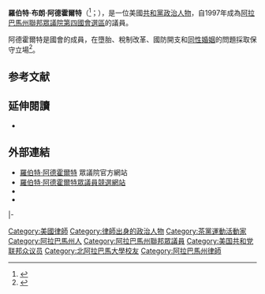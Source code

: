 {{多個問題|
{{请求翻译|time=2015-08-17T11:08:39+00:00}}
{{Expand|time=2015-08-17T11:08:39+00:00}}
}}
{{Infobox Officeholder
|name          = 羅伯特·阿德霍爾特<br>Robert Aderholt
|image         = Rep. Robert B. Aderholt.jpg
|state         = 阿拉巴馬州
|district      = [[阿拉巴馬州第四國會選區|四]]
|term_start    = 1997年1月3日
|term_end      = 
|preceded      = {{le|湯姆·貝維爾|Tom Bevill}}
|succeeded     =
|birth_name    = 羅伯特·布朗·阿德霍爾特<br>Robert Brown Aderholt
|birth_date    = {{birth date and age|1965|7|22}}
|birth_place   = {{US}}[[印第安纳州|印第安纳州]][[温斯顿县_(亚拉巴马州)|温斯顿县]][[黑利维尔_(阿拉巴马州)|黑利维尔]]
|death_date    =
|death_place   =
|party         = [[共和黨_(美國)|共和黨]]
|spouse        = 卡羅琳·阿德霍爾特（Caroline Aderholt）
|alma_mater    = [[北阿拉巴馬大學|北阿拉巴馬大學]]<br>{{le|伯明罕南方學院|Birmingham–Southern College}}<br>{{le|坎伯蘭法學院|Cumberland School of Law|桑福德大學}}
|religion      = [[衛理公會|衛理公會]]
}}

'''羅伯特·布朗·阿德霍爾特'''（{{lang-en|'''Robert Brown Aderholt'''}}<ref>{{Cite web |url=http://csd.cqpress.com/Elections/house_mem/h0041.html |title=U.S. House of Representatives<!-- Bot generated title --> |accessdate=2015-08-17 |archive-date=2005-02-23 |archive-url=https://web.archive.org/web/20050223001027/http://csd.cqpress.com/Elections/house_mem/h0041.html |dead-url=yes }}</ref>；{{bd|1965年|7月22日}}），是一位美國[[共和黨_(美國)|共和黨]][[政治人物|政治人物]]，自1997年成為[[阿拉巴馬州|阿拉巴馬州]][[美國眾議院|聯邦眾議院]][[阿拉巴馬州第四國會選區|第四國會選區]]的議員。

阿德霍爾特是國會{{le|茶黨黨團|Tea Party Caucus}}的成員，在墮胎、稅制改革、國防開支和[[同性婚姻|同性婚姻]]的問題採取保守立場<ref>{{cite news|last1=Orndorff Troyan|first1=Mary|title=Alabama Rep. Robert Aderholt joins congressional Tea Party Caucus|url=http://blog.al.com/sweethome/2010/08/alabama_rep_robert_aderholt_jo.html|accessdate=5 September 2014|publisher=AL.com|date=8-4-2010|archive-date=2014-06-11|archive-url=https://web.archive.org/web/20140611023850/http://blog.al.com/sweethome/2010/08/alabama_rep_robert_aderholt_jo.html|dead-url=no}}</ref>。

==参考文献==
{{reflist}}

==延伸閱讀==
* {{CongLinks | congbio = r000575 | ballot = Mike_Rogers_(Alabama) | nndb = 286/000040166 | votesmart = 5705 | govtrack = 400341 | opencong = 400341 | rollcall = 15323 | politifact = | fec = H2AL03032 | opensecrets = N00024759 | assets = michael-rogers-ala | legistorm = 570/Rep_Michael_Dennis_Rogers.html | followthemoney = 18670 | ontheissues = House/Michael_Rogers.htm | congress = mike-rogers/1704  | worldcat = | cspan = 1014740 | rose = | imdb = 2073120 | bloomberg = | nyt = | washpo = gIQAkR2cKP }}

==外部連結==
* [http://aderholt.house.gov/ 羅伯特·阿德霍爾特] {{Wayback|url=http://aderholt.house.gov/ |date=20080828201110 }}眾議院官方網站
* [https://web.archive.org/web/20100609115123/http://www.robertaderholtforcongress.com/ 羅伯特·阿德霍爾特眾議員競選網站]
* {{Dmoz|Regional/North_America/United_States/Alabama/Government/Federal/US_House_of_Representatives/Robert_Aderholt_%5BR-4%5D}}
* {{C-SPAN|Robert Aderholt}}

{{s-start}}
{{s-par|us-hs}}
{{s-bef|before={{le|湯姆·貝維爾|Tom Bevill}}}}
{{s-ttl|title=[[阿拉巴馬州第四國會選區|阿拉巴馬州第四國會選區]]<br>[[阿拉巴馬州美國眾議院議員列表|眾議院議員]]|years=1997年－}}
{{s-inc}}
|-
{{s-prec|usa}}
{{s-bef|before=[[厄爾·布魯曼諾爾|厄爾·布魯曼諾爾]]<br><small>D－[[俄勒冈州|俄勒冈州]]}}
{{s-ttl|title={{le|現任美國眾議員列表 (以資歷排序)|List of current members of the United States House of Representatives by seniority|美國眾議員資歷}}|years=第69位}}
{{s-aft|after=[[凱文·布雷迪|凱文·布雷迪]]<br><small>R－[[德克萨斯州|德克萨斯州]]}}
{{s-end}}

{{DEFAULTSORT:Aderholt, Robert}}

[[Category:美國律師|Category:美國律師]]
[[Category:律師出身的政治人物|Category:律師出身的政治人物]]
[[Category:茶黨運動活動家|Category:茶黨運動活動家]]
[[Category:阿拉巴馬州人|Category:阿拉巴馬州人]]
[[Category:阿拉巴馬州聯邦眾議員|Category:阿拉巴馬州聯邦眾議員]]
[[Category:美国共和党联邦众议员|Category:美国共和党联邦众议员]]
[[Category:北阿拉巴馬大學校友|Category:北阿拉巴馬大學校友]]
[[Category:阿拉巴馬州律師|Category:阿拉巴馬州律師]]